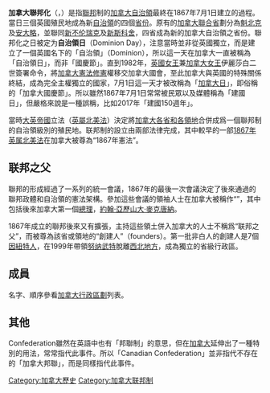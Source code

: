{{About|1867年加拿大成為一個聯邦的事件|加拿大這個國家|加拿大}}

{{Unreferenced|time=2021-05-16T09:46:49+00:00}}
'''加拿大聯邦化'''（{{lang-en|Canadian Confederation}}，{{lang-fr|Confédération canadienne}}）是指[[聯邦|聯邦]]制的[[加拿大自治領|加拿大自治領]]最終在1867年7月1日建立的過程。當日三個英國殖民地成為新[[自治領|自治領]]的四個[[加拿大行政區劃|省份]]。原有的[[加拿大聯合省|加拿大聯合省]]劃分為[[魁北克|魁北克]]及[[安大略|安大略]]，並聯同[[新不伦瑞克|新不伦瑞克]]及[[新斯科舍|新斯科舍]]，四省成為新的加拿大自治領之省份。聯邦化之日被定为'''自治領日'''（Dominion Day），注意當時並非從英國獨立，而是建立了一個英國名下的「自治領」（Dominion），所以這一天在加拿大一直被稱為「自治領日」，而非「國慶節」。直到1982年，[[英国女王|英國女王]]兼[[加拿大女王|加拿大女王]]伊麗莎白二世簽署命令，將[[加拿大宪法|加拿大憲法]][[修憲|修憲]]權移交加拿大國會，至此加拿大與英國的特殊關係終結，成為完全主權獨立的國家，7月1日這一天才被改稱為「[[加拿大日|加拿大日]]」，即俗稱的「加拿大國慶節」。所以雖然1867年7月1日常常被民眾以及媒體稱為「建國日」，但嚴格來說是一種誤稱，比如2017年「建國150週年」。

當時[[大英帝國|大英帝國]]立法（[[英屬北美法|英屬北美法]]）決定將[[加拿大省和特區|加拿大各省和各領地]]合併成爲一個聯邦制的自治領級別的殖民地。联邦制的設立由兩部法律完成，其中較早的一部[[1867年英属北美法|1867年英属北美法]]在加拿大被尊為“1867年憲法”。

== 联邦之父 ==

聯邦的形成經過了一系列的統一會議，1867年的最後一次會議決定了後來通過的聯邦政體和自治領的憲法架構。參加這些會議的領袖人士在加拿大被稱作“{{link-en|联邦之父|Fathers of Confederation}}”，其中包括後來加拿大第一個[[加拿大總理|總理]]，[[約翰·亞歷山大·麥克唐納|約翰·亞歷山大·麥克唐納]]。

1867年成立的聯邦後來又有擴張，主持這些領土併入加拿大的人士不稱爲“联邦之父”，而被尊為該省或領地的“創建人”（founders）。第一批非白人的創建人是7個[[因紐特人|因紐特人]]，在1999年帶領[[努纳武特|努纳武特]]脫離[[西北地方_(加拿大)|西北地方]]，成為獨立的省級行政區。

== 成員 ==

名字、順序參看[[加拿大行政區劃|加拿大行政區劃]]列表。

== 其他 ==
Confederation雖然在英語中也有「邦聯制」的意思，但在[[加拿大|加拿大]]延伸出了一種特別的用法，常常指代此事件。所以「Canadian Confederation」並非指代不存在的「加拿大邦聯」，而是同樣指代此事件。
[[Category:加拿大歷史|Category:加拿大歷史]]
[[Category:加拿大联邦制|Category:加拿大联邦制]]